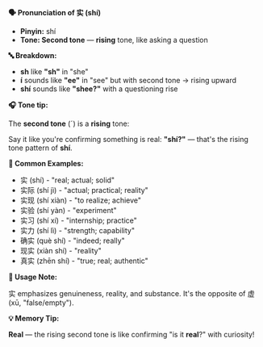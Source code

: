 **🗣️ Pronunciation of 实 (shí)**

- **Pinyin:** shí
- **Tone: Second tone** — **rising** tone, like asking a question

**🔤 Breakdown:**

- **sh** like **"sh"** in "she"
- **í** sounds like **"ee"** in "see" but with second tone → rising upward
- **shí** sounds like **"shee?"** with a questioning rise

**🎧 Tone tip:**

The **second tone** (ˊ) is a **rising** tone:

Say it like you're confirming something is real: **"shí?"** — that's the rising tone pattern of
**shí**.

**📝 Common Examples:**

- 实 (shí) - "real; actual; solid"
- 实际 (shí jì) - "actual; practical; reality"
- 实现 (shí xiàn) - "to realize; achieve"
- 实验 (shí yàn) - "experiment"
- 实习 (shí xí) - "internship; practice"
- 实力 (shí lì) - "strength; capability"
- 确实 (què shí) - "indeed; really"
- 现实 (xiàn shí) - "reality"
- 真实 (zhēn shí) - "true; real; authentic"

**📍 Usage Note:**

实 emphasizes genuineness, reality, and substance. It's the opposite of 虚 (xū, "false/empty").

**💡 Memory Tip:**

**Real** — the rising second tone is like confirming "is it **real**?" with curiosity!
